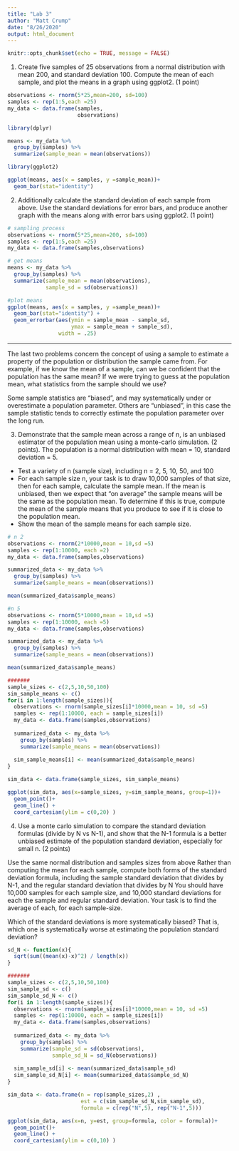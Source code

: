 ```yaml
---
title: "Lab 3"
author: "Matt Crump"
date: "8/26/2020"
output: html_document
---
```


```r
knitr::opts_chunk$set(echo = TRUE, message = FALSE)
```

1. Create five samples of 25 observations from a normal distribution with mean 200, and standard deviation 100. Compute the mean of each sample, and plot the means in a graph using ggplot2. (1 point)

```r

observations <- rnorm(5*25,mean=200, sd=100)
samples <- rep(1:5,each =25)
my_data <- data.frame(samples,
                      observations)

library(dplyr)

means <- my_data %>%
  group_by(samples) %>%
  summarize(sample_mean = mean(observations))

library(ggplot2)

ggplot(means, aes(x = samples, y =sample_mean))+
  geom_bar(stat="identity")

```


2. Additionally calculate the standard deviation of each sample from above. Use the standard deviations for error bars, and produce another graph with the means along with error bars using ggplot2. (1 point)

```r
# sampling process
observations <- rnorm(5*25,mean=200, sd=100)
samples <- rep(1:5,each =25)
my_data <- data.frame(samples,observations)

# get means
means <- my_data %>%
  group_by(samples) %>%
  summarize(sample_mean = mean(observations),
            sample_sd = sd(observations))

#plot means
ggplot(means, aes(x = samples, y =sample_mean))+
  geom_bar(stat="identity") +
  geom_errorbar(aes(ymin = sample_mean - sample_sd,
                    ymax = sample_mean + sample_sd),
                width = .25)

```

---

The last two problems concern the concept of using a sample to estimate a property of the population or distribution the sample came from. For example, if we know the mean of a sample, can we be confident that the population has the same mean? If we were trying to guess at the population mean, what statistics from the sample should we use?

Some sample statistics are “biased”, and may systematically under or overestimate a population parameter. Others are “unbiased”, in this case the sample statistic tends to correctly estimate the population parameter over the long run.

3. Demonstrate that the sample mean across a range of n, is an unbiased estimator of the population mean using a monte-carlo simulation. (2 points).
The population is a normal distribution with mean = 10, standard deviation = 5.

- Test a variety of n (sample size), including n = 2, 5, 10, 50, and 100
- For each sample size n, your task is to draw 10,000 samples of that size, then for each sample, calculate the sample mean. If the mean is unbiased, then we expect that “on average” the sample means will be the same as the population mean. To determine if this is true, compute the mean of the sample means that you produce to see if it is close to the population mean.
- Show the mean of the sample means for each sample size.

```r
# n 2
observations <- rnorm(2*10000,mean = 10,sd =5)
samples <- rep(1:10000, each =2)
my_data <- data.frame(samples,observations)

summarized_data <- my_data %>%
  group_by(samples) %>%
  summarize(sample_means = mean(observations))

mean(summarized_data$sample_means)

#n 5
observations <- rnorm(5*10000,mean = 10,sd =5)
samples <- rep(1:10000, each =5)
my_data <- data.frame(samples,observations)

summarized_data <- my_data %>%
  group_by(samples) %>%
  summarize(sample_means = mean(observations))

mean(summarized_data$sample_means)

#######
sample_sizes <- c(2,5,10,50,100)
sim_sample_means <- c()
for(i in 1:length(sample_sizes)){
  observations <- rnorm(sample_sizes[i]*10000,mean = 10, sd =5)
  samples <- rep(1:10000, each = sample_sizes[i])
  my_data <- data.frame(samples,observations)
  
  summarized_data <- my_data %>%
    group_by(samples) %>%
    summarize(sample_means = mean(observations))
  
  sim_sample_means[i] <- mean(summarized_data$sample_means)
}

sim_data <- data.frame(sample_sizes, sim_sample_means)

ggplot(sim_data, aes(x=sample_sizes, y=sim_sample_means, group=1))+
  geom_point()+
  geom_line() +
  coord_cartesian(ylim = c(0,20) )

```



4. Use a monte carlo simulation to compare the standard deviation formulas (divide by N vs N-1), and show that the N-1 formula is a better unbiased estimate of the population standard deviation, especially for small n. (2 points)

Use the same normal distribution and samples sizes from above
Rather than computing the mean for each sample, compute both forms of the standard deviation formula, including the sample standard deviation that divides by N-1, and the regular standard deviation that divides by N
You should have 10,000 samples for each sample size, and 10,000 standard deviations for each the sample and regular standard deviation. Your task is to find the average of each, for each sample-size.

Which of the standard deviations is more systematically biased? That is, which one is systematically worse at estimating the population standard deviation?

```r
sd_N <- function(x){
  sqrt(sum((mean(x)-x)^2) / length(x))
}

#######
sample_sizes <- c(2,5,10,50,100)
sim_sample_sd <- c()
sim_sample_sd_N <- c()
for(i in 1:length(sample_sizes)){
  observations <- rnorm(sample_sizes[i]*10000,mean = 10, sd =5)
  samples <- rep(1:10000, each = sample_sizes[i])
  my_data <- data.frame(samples,observations)
  
  summarized_data <- my_data %>%
    group_by(samples) %>%
    summarize(sample_sd = sd(observations),
              sample_sd_N = sd_N(observations))
  
  sim_sample_sd[i] <- mean(summarized_data$sample_sd)
  sim_sample_sd_N[i] <- mean(summarized_data$sample_sd_N)
}

sim_data <- data.frame(n = rep(sample_sizes,2) ,
                       est = c(sim_sample_sd_N,sim_sample_sd),
                       formula = c(rep("N",5), rep("N-1",5)))

ggplot(sim_data, aes(x=n, y=est, group=formula, color = formula))+
  geom_point()+
  geom_line() +
  coord_cartesian(ylim = c(0,10) )


```

